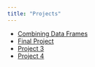 ```yaml
---
title: "Projects"
---
```


* [Combining Data Frames](Quarto-Presentation.qmd)
* [Final Project](./Final-Project/NHL-Data.qmd)
* [Project 3]()
* [Project 4]()
